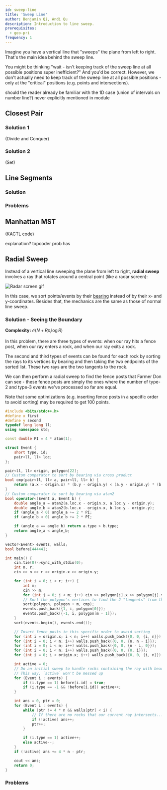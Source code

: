 ```yaml
---
id: sweep-line
title: 'Sweep Line'
author: Benjamin Qi, Andi Qu
description: Introduction to line sweep.
prerequisites:
  - geo-pri
frequency: 1
---
```


Imagine you have a vertical line that "sweeps" the plane from left to right.
That's the main idea behind the sweep line.

You might be thinking "wait - isn't keeping track of the sweep line at all
possible positions super inefficient?" And you'd be correct. However, we don't
actually need to keep track of the sweep line at all possible positions - only
at the "critical" positions (e.g. points and intersections).

<IncompleteSection>

should the reader already be familiar with the 1D case (union of intervals on
number line?) never explicitly mentioned in module

</IncompleteSection>

<Resources>
	<Resource source="CPH" title="30.1, 30.2 - Sweep Line Algorithms"></Resource>
	<Resource
		source="TC"
		title="Line Sweep Algorithms"
		url="line-sweep-algorithms"
	></Resource>
</Resources>

## Closest Pair

<FocusProblem problem="closest" />

### Solution 1

(Divide and Conquer)

### Solution 2

(Set)

## Line Segments

<FocusProblem problem="segSam" />

### Solution

<IncompleteSection />

### Problems

<Problems problems="seg" />

## Manhattan MST

<FocusProblem problem="manSam" />

(KACTL code)

explanation? topcoder prob has

<Problems problems="man" />

<!--
TC 760 ComponentsForever -->

## Radial Sweep

Instead of a vertical line sweeping the plane from left to right, **radial sweep**
involves a ray that rotates around a central point (like a radar screen):

![Radar screen gif](https://i.gifer.com/7jnn.gif)

In this case, we sort points/events by their
[bearing](https://en.wikipedia.org/wiki/Bearing_(angle)) instead of by their x-
and y-coordinates. Besides that, the mechanics are the same as those of normal
line sweep.

<FocusProblem problem="radialSam" />

### Solution - Seeing the Boundary

**Complexity:** $\mathcal O(N + Rp_i \log R)$

In this problem, there are three types of events: when our ray hits a fence post,
when our ray enters a rock, and when our ray exits a rock.

The second and third types of events can be found for each rock by sorting the
rays to its vertices by bearing and then taking the two endpoints of the sorted
list. These two rays are the two tangents to the rock.

We can then perform a radial sweep to find the fence posts that Farmer Don can
see - these fence posts are simply the ones where the number of type-2 and type-3
events we've processed so far are equal.

Note that some optimizations (e.g. inserting fence posts in a specific order to
avoid sorting) may be required to get 100 points.

<LanguageSection>

<CPPSection>

```cpp
#include <bits/stdc++.h>
#define x first
#define y second
typedef long long ll;
using namespace std;

const double PI = 4 * atan(1);

struct Event {
	short type, id;
	pair<ll, ll> loc;
};

pair<ll, ll> origin, polygon[22];
// Custom comparator to sort by bearing via cross product
bool cmp(pair<ll, ll> a, pair<ll, ll> b) {
	return (a.x - origin.x) * (b.y - origin.y) < (a.y - origin.y) * (b.x - origin.x);
}
// Custom comparator to sort by bearing via atan2
bool operator<(Event a, Event b) {
	double angle_a = atan2(a.loc.x - origin.x, a.loc.y - origin.y);
	double angle_b = atan2(b.loc.x - origin.x, b.loc.y - origin.y);
	if (angle_a < 0) angle_a += 2 * PI;
	if (angle_b < 0) angle_b += 2 * PI;

	if (angle_a == angle_b) return a.type > b.type;
	return angle_a < angle_b;
}

vector<Event> events, walls;
bool before[44444];

int main() {
	cin.tie(0)->sync_with_stdio(0);
	int n, r;
	cin >> n >> r >> origin.x >> origin.y;

	for (int i = 0; i < r; i++) {
		int m;
		cin >> m;
		for (int j = 0; j < m; j++) cin >> polygon[j].x >> polygon[j].y;
		// Sort the polygon's vertices to find the 2 "tangents" from the origin
		sort(polygon, polygon + m, cmp);
		events.push_back({1, i, polygon[0]});
		events.push_back({-1, i, polygon[m - 1]});
	}
	sort(events.begin(), events.end());

	// Insert fence posts in this specific order to avoid sorting
	for (int i = origin.x; i < n; i++) walls.push_back({0, 0, {i, n}});
	for (int i = 0; i < n; i++) walls.push_back({0, 0, {n, n - i}});
	for (int i = 0; i < n; i++) walls.push_back({0, 0, {n - i, 0}});
	for (int i = 0; i < n; i++) walls.push_back({0, 0, {0, i}});
	for (int i = 0; i < origin.x; i++) walls.push_back({0, 0, {i, n}});

	int active = 0;
	// Do an initial sweep to handle rocks containing the ray with bearing 0
	// This way, `active` won't be messed up
	for (Event i : events) {
		if (i.type == 1) before[i.id] = true;
		if (i.type == -1 && !before[i.id]) active++;
	}

	int ans = 0, ptr = 0;
	for (Event i : events) {
		while (ptr != 4 * n && walls[ptr] < i) {
			// If there are no rocks that our current ray intersects...
			if (!active) ans++;
			ptr++;
		}

		if (i.type == 1) active++;
		else active--;
	}
	if (!active) ans += 4 * n - ptr;

	cout << ans;
	return 0;
}
```

</CPPSection>

</LanguageSection>

### Problems

<Problems problems="radial" />
